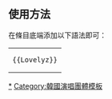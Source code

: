 == 使用方法 ==
在條目底端添加以下語法即可：
{|
|<pre>{{Lovelyz}}</pre>
|}
{{Collapsible option}}

<includeonly>
[[Category:Lovelyz|*]]
[[Category:韓國演唱團體模板]]
</includeonly>